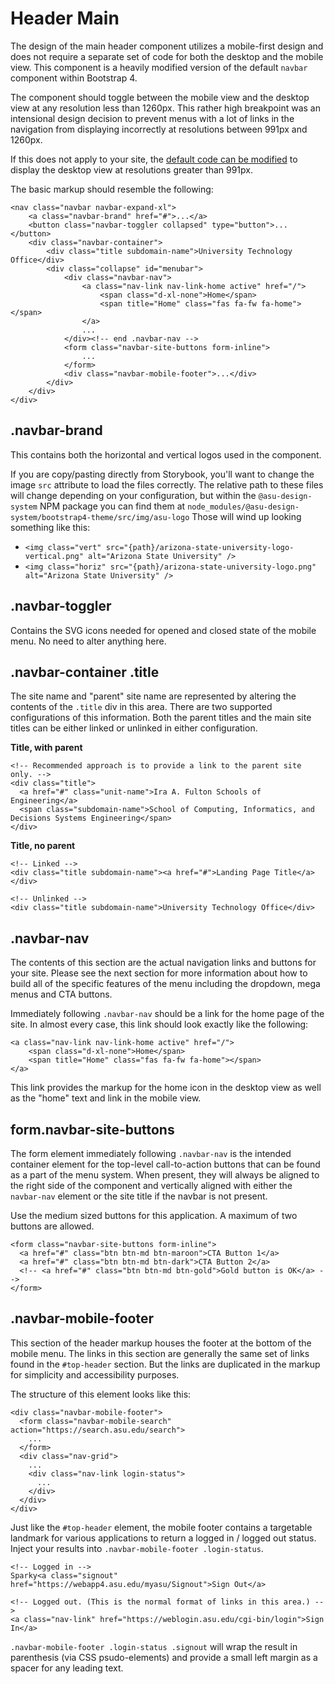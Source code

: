
<Meta title="Docs/Global Header/Header main" />

# Header Main

The design of the main header component utilizes a mobile-first design and does not require a separate set of code for both the desktop and the mobile view. This component is a heavily modified version of the default `navbar` component within Bootstrap 4.

The component should toggle between the mobile view and the desktop view at any resolution less than 1260px. This rather high breakpoint was an intensional design decision to prevent menus with a lot of links in the navigation from displaying incorrectly at resolutions between 991px and 1260px.

If this does not apply to your site, the [default code can be modified](?path=/docs/docs-global-header-mobile-beakpoint--page) to display the desktop view at resolutions greater than 991px.

The basic markup should resemble the following:

```
<nav class="navbar navbar-expand-xl">
    <a class="navbar-brand" href="#">...</a>
    <button class="navbar-toggler collapsed" type="button">...</button>
    <div class="navbar-container">
        <div class="title subdomain-name">University Technology Office</div>
        <div class="collapse" id="menubar">
            <div class="navbar-nav">
                <a class="nav-link nav-link-home active" href="/">
                    <span class="d-xl-none">Home</span>
                    <span title="Home" class="fas fa-fw fa-home"></span>
                </a>
                ...
            </div><!-- end .navbar-nav -->
            <form class="navbar-site-buttons form-inline">
                ...
            </form>
            <div class="navbar-mobile-footer">...</div>
        </div>
    </div>
</div>
```

## .navbar-brand

This contains both the horizontal and vertical logos used in the component.

If you are copy/pasting directly from Storybook, you'll want to change the image `src` attribute to load the files correctly. The relative path to these files will change depending on your configuration, but within the `@asu-design-system` NPM package you can find them at `node_modules/@asu-design-system/bootstrap4-theme/src/img/asu-logo` Those will wind up looking something like this:

- `<img class="vert" src="{path}/arizona-state-university-logo-vertical.png" alt="Arizona State University" />`
- `<img class="horiz" src="{path}/arizona-state-university-logo.png" alt="Arizona State University" />`

## .navbar-toggler

Contains the SVG icons needed for opened and closed state of the mobile menu. No need to alter anything here.

## .navbar-container .title

The site name and "parent" site name are represented by altering the contents of the `.title` div in this area. There are two supported configurations of this information. Both the parent titles and the main site titles can be either linked or unlinked in either configuration.

**Title, with parent**

```
<!-- Recommended approach is to provide a link to the parent site only. -->
<div class="title">
  <a href="#" class="unit-name">Ira A. Fulton Schools of Engineering</a>
  <span class="subdomain-name">School of Computing, Informatics, and Decisions Systems Engineering</span>
</div>
```

**Title, no parent**

```
<!-- Linked -->
<div class="title subdomain-name"><a href="#">Landing Page Title</a></div>

<!-- Unlinked -->
<div class="title subdomain-name">University Technology Office</div>
```

## .navbar-nav

The contents of this section are the actual navigation links and buttons for your site. Please see the next section for more information about how to build all of the specific features of the menu including the dropdown, mega menus and CTA buttons.

Immediately following `.navbar-nav` should be a link for the home page of the site. In almost every case, this link should look exactly like the following:

```
<a class="nav-link nav-link-home active" href="/">
    <span class="d-xl-none">Home</span>
    <span title="Home" class="fas fa-fw fa-home"></span>
</a>
```

This link provides the markup for the home icon in the desktop view as well as the "home" text and link in the mobile view.

## form.navbar-site-buttons

The form element immediately following `.navbar-nav` is the intended container element for the top-level call-to-action buttons that can be found as a part of the menu system. When present, they will always be aligned to the right side of the component and vertically aligned with either the `navbar-nav` element or the site title if the navbar is not present.

Use the medium sized buttons for this application. A maximum of two buttons are allowed.

```
<form class="navbar-site-buttons form-inline">
  <a href="#" class="btn btn-md btn-maroon">CTA Button 1</a>
  <a href="#" class="btn btn-md btn-dark">CTA Button 2</a>
  <!-- <a href="#" class="btn btn-md btn-gold">Gold button is OK</a> -->
</form>
```

## .navbar-mobile-footer

This section of the header markup houses the footer at the bottom of the mobile menu. The links in this section are generally the same set of links found in the `#top-header` section. But the links are duplicated in the markup for simplicity and accessibility purposes.

The structure of this element looks like this:

```
<div class="navbar-mobile-footer">
  <form class="navbar-mobile-search" action="https://search.asu.edu/search">
    ...
  </form>
  <div class="nav-grid">
    ...
    <div class="nav-link login-status">
      ...
    </div>
  </div>
</div>
```

Just like the `#top-header` element, the mobile footer contains a targetable landmark for various applications to return a logged in / logged out status. Inject your results into `.navbar-mobile-footer .login-status`.

```
<!-- Logged in -->
Sparky<a class="signout" href="https://webapp4.asu.edu/myasu/Signout">Sign Out</a>

<!-- Logged out. (This is the normal format of links in this area.) -->
<a class="nav-link" href="https://weblogin.asu.edu/cgi-bin/login">Sign In</a>
```

`.navbar-mobile-footer .login-status .signout` will wrap the result in parenthesis (via CSS psudo-elements) and provide a small left margin as a spacer for any leading text.
